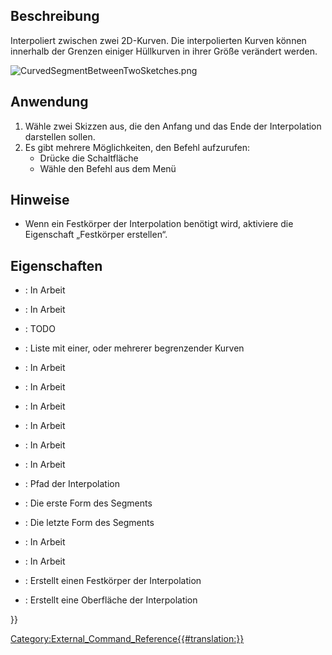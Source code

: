 <languages/>

{{Docnav/de
|[[CurvedShapes_CurvedArray/de|GeschwungeneAnordnung]]
|[[CurvedShapes_InterpolatedMiddle/de| InterpolierteMitte]]
|[[CurvedShapes_Workbench/de|CurvedShapes]]
|IconL=CurvedShapes_CurvedArray.svg
|IconR=CurvedShapes_InterpolatedMiddle.svg
|IconC=CurvedShapes_workbench_icon.svg
}}

{{GuiCommand/de
|Name=CurvedShapes CurvedSegment
|Name/de=CurvedShapes Geschwungenes Segment
|MenuLocation=Geschwungene Formen → Geschwungenes Segment
|Workbenches=[[CurvedShapes_Workbench/de|CurvedShapes]]
|Shortcut=
|SeeAlso=
}}

<span id="Description"></span>
==Beschreibung==

Interpoliert zwischen zwei 2D-Kurven. Die interpolierten Kurven können innerhalb der Grenzen einiger Hüllkurven in ihrer Größe verändert werden.

[[File:CurvedSegmentBetweenTwoSketches.png|frameless]]
{{Caption|Abbildung eines einfachen FreeCAD-Projekts mit zwei Skizzen unter Verwendung des Befehls „GeschwungenesSegment“}}

<span id="Usage"></span>
==Anwendung==

# Wähle zwei Skizzen aus, die den Anfang und das Ende der Interpolation darstellen sollen.
# Es gibt mehrere Möglichkeiten, den Befehl aufzurufen:
#* Drücke die Schaltfläche {{Button|[[Image:CurvedShapes_CurvedSegment.svg|16px]] [[CurvedShapes_CurvedSegment/de|Geschwungenes Segment]]}}
#* Wähle den Befehl {{MenuCommand|Geschwungene Formen → [[Image:CurvedShapes_CurvedSegment.svg|16px]] Geschwungenes Segment}} aus dem Menü

<span id="Notes"></span>
==Hinweise==

* Wenn ein Festkörper der Interpolation benötigt wird, aktiviere die Eigenschaft „Festkörper erstellen“.

<span id="Properties"></span>
==Eigenschaften==

{{Properties_Title|Gebogenes Segment}}

* {{PropertyData|Verteilung}}: In Arbeit
* {{PropertyData|Verteilung Rückwärts}}: In Arbeit
* {{PropertyData|Interpolation erzwingen}}: TODO
* {{PropertyData|Hüllkurven}}: Liste mit einer, oder mehrerer begrenzender Kurven
* {{PropertyData|Interpolations-Punkte}}: In Arbeit
* {{PropertyData|Elemente}}: In Arbeit
* {{PropertyData|Loft Max Degree}}: In Arbeit
* {{PropertyData|Max Loft Size}}: In Arbeit
* {{PropertyData|Normale Form1}}: In Arbeit
* {{PropertyData|Normale Form2}}: In Arbeit
* {{PropertyData|Pfad}}: Pfad der Interpolation
* {{PropertyData|Form1}}: Die erste Form des Segments
* {{PropertyData|Form2}}: Die letzte Form des Segments
* {{PropertyData|Drehung}}: In Arbeit
* {{PropertyData|Drehung Rückwärts}}: In Arbeit
* {{PropertyData|Festkörper erzeugen}}: Erstellt einen Festkörper der Interpolation
* {{PropertyData|Fläche erzeugen}}: Erstellt eine Oberfläche der Interpolation


{{Docnav/de
|[[CurvedShapes_CurvedArray/de|GeschwungeneAnordnung]]
|[[CurvedShapes_InterpolatedMiddle/de| InterpolierteMitte]]
|[[CurvedShapes_Workbench/de|CurvedShapes]]
|IconL=CurvedShapes_CurvedArray.svg
|IconR=CurvedShapes_InterpolatedMiddle.svg
|IconC=CurvedShapes_workbench_icon.svg
}}

{{Userdocnavi{{#translation:}}}}
[[Category:External_Command_Reference{{#translation:}}]]